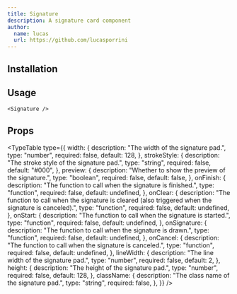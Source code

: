 ```yaml
---
title: Signature
description: A signature card component
author:
  name: lucas
  url: https://github.com/lucasporrini
---
```


<ComponentPreview name="signature-demo" />

## Installation

<ComponentInstallation name="signature" />

## Usage

```tsx
<Signature />
```

## Props

<TypeTable
  type={{
    width: {
      description: "The width of the signature pad.",
      type: "number",
      required: false,
      default: 128,
    },
    strokeStyle: {
      description: "The stroke style of the signature pad.",
      type: "string",
      required: false,
      default: "#000",
    },
    preview: {
      description: "Whether to show the preview of the signature.",
      type: "boolean",
      required: false,
      default: false,
    },
    onFinish: {
      description: "The function to call when the signature is finished.",
      type: "function",
      required: false,
      default: undefined,
    },
    onClear: {
      description:
        "The function to call when the signature is cleared (also triggered when the signature is canceled).",
      type: "function",
      required: false,
      default: undefined,
    },
    onStart: {
      description: "The function to call when the signature is started.",
      type: "function",
      required: false,
      default: undefined,
    },
    onSignature: {
      description: "The function to call when the signature is drawn.",
      type: "function",
      required: false,
      default: undefined,
    },
    onCancel: {
      description: "The function to call when the signature is canceled.",
      type: "function",
      required: false,
      default: undefined,
    },
    lineWidth: {
      description: "The line width of the signature pad.",
      type: "number",
      required: false,
      default: 2,
    },
    height: {
      description: "The height of the signature pad.",
      type: "number",
      required: false,
      default: 128,
    },
    className: {
      description: "The class name of the signature pad.",
      type: "string",
      required: false,
    },
  }}
/>
